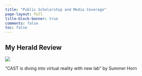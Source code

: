 ```yaml
---
title: "Public Scholarship and Media Coverage"
page-layout: full
title-block-banner: true
comments: false
toc: false
---
```


<!-- Use to crop: https://www.adobe.com/express/feature/image/crop -->

## My Herald Review

::: {#fig-myheraldreview}
[![](images/myhr.png)](https://www.myheraldreview.com/news/lifestyle/cast-is-diving-into-virtual-reality-with-new-lab/article_3702222e-9f07-11ec-965a-07c77fbdc622.html)

"CAST is diving into virtual reality with new lab" by Summer Horn
:::
